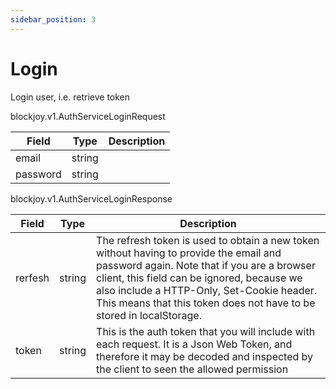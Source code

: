 ```yaml
---
sidebar_position: 3
---
```



# Login

<ApiMethod method="rpc" name="Login" />

Login user, i.e. retrieve token

<ApiMethod method="requests" name="AuthServiceLoginRequest" />

<VersionType>blockjoy.v1.AuthServiceLoginRequest</VersionType>

| Field    | Type   | Description |
| -------- | ------ | ----------- |
| email    | string |             |
| password | string |             |

<CustomCodeBlock codes={codes} />

<ApiMethod method="returns" name="AuthServiceLoginResponse" />

<VersionType>blockjoy.v1.AuthServiceLoginResponse</VersionType>

| Field   | Type   | Description                                                                                                                                                                                                                                                                                              |
| ------- | ------ | -------------------------------------------------------------------------------------------------------------------------------------------------------------------------------------------------------------------------------------------------------------------------------------------------------- |
| rerfesh | string | The refresh token is used to obtain a new token without having to provide the email and password again. Note that if you are a browser client, this field can be ignored, because we also include a HTTP-Only, Set-Cookie header. This means that this token does not have to be stored in localStorage. |
| token   | string | This is the auth token that you will include with each request. It is a Json Web Token, and therefore it may be decoded and inspected by the client to seen the allowed permission                                                                                                                       |
